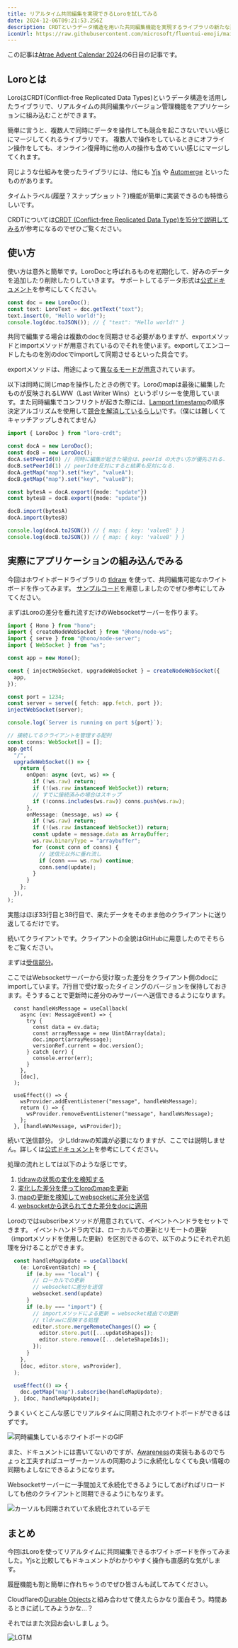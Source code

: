 ```yaml
---
title: リアルタイム共同編集を実現できるLoroを試してみる
date: 2024-12-06T09:21:53.256Z
description: CRDTというデータ構造を用いた共同編集機能を実現するライブラリの新たな選択肢Loroを試してみました
iconUrl: https://raw.githubusercontent.com/microsoft/fluentui-emoji/main/assets/Writing%20hand/Default/Flat/writing_hand_flat_default.svg
---
```



この記事は[Atrae Advent Calendar 2024](https://adventar.org/calendars/10486)の6日目の記事です。

## Loroとは

LoroはCRDT(Conflict-free Replicated Data Types)というデータ構造を活用したライブラリで、リアルタイムの共同編集やバージョン管理機能をアプリケーションに組み込むことができます。
<ExternalOgp url="https://loro.dev/"/>

簡単に言うと、複数人で同時にデータを操作しても競合を起こさないでいい感じにマージしてくれるライブラリです。
複数人で操作をしているときにオフライン操作をしても、オンライン復帰時に他の人の操作も含めていい感じにマージしてくれます。

同じような仕組みを使ったライブラリには、他にも [Yjs](https://github.com/yjs/yjs) や [Automerge](https://github.com/automerge/automerge) といったものがあります。

タイムトラベル(履歴？スナップショット？)機能が簡単に実装できるのも特徴らしいです。
<ExternalOgp url="https://loro.dev/docs/examples#time-travel"/>



CRDTについては[CRDT (Conflict-free Replicated Data Type)を15分で説明してみる](https://qiita.com/everpeace/items/bb73ec64d3e682279d26)が参考になるのでぜひご覧ください。

<ExternalOgp url="https://qiita.com/everpeace/items/bb73ec64d3e682279d26"/>

## 使い方

使い方は意外と簡単です。LoroDocと呼ばれるものを初期化して、好みのデータを追加したり削除したりしていきます。
サポートしてるデータ形式は[公式ドキュメント](https://loro.dev/docs/tutorial/get_started#container)を参考にしてください。
```ts showLineNumbers 
const doc = new LoroDoc();
const text: LoroText = doc.getText("text");
text.insert(0, "Hello world!");
console.log(doc.toJSON()); // { "text": "Hello world!" }
```

共同で編集する場合は複数のdocを同期させる必要がありますが、exportメソッドとimportメソッドが用意されているのでそれを使います。exportしてエンコードしたものを別のdocでimportして同期させるといった具合です。

exportメソッドは、用途によって[異なるモードが用意](https://loro.dev/docs/tutorial/encoding)されています。

以下は同時に同じmapを操作したときの例です。Loroのmapは最後に編集したものが反映されるLWW（Last Writer Wins）というポリシーを使用しています。また同時編集でコンフリクトが起きた際には、[Lamport timestamp](https://en.wikipedia.org/wiki/Lamport_timestamp)の順序決定アルゴリズムを使用して[競合を解消しているらしい](https://loro.dev/docs/tutorial/map)です。（僕には難しくてキャッチアップしきれてません）


```ts showLineNumbers
import { LoroDoc } from "loro-crdt";

const docA = new LoroDoc();
const docB = new LoroDoc();
docA.setPeerId(0) // 同時に編集が起きた場合は、peerId の大きい方が優先される. 
docB.setPeerId(1) // peerIdを反対にすると結果も反対になる.
docA.getMap("map").set("key", "valueA");
docB.getMap("map").set("key", "valueB");

const bytesA = docA.export({mode: "update"})
const bytesB = docB.export({mode: "update"})

docB.import(bytesA)
docA.import(bytesB)

console.log(docA.toJSON()) // { map: { key: 'valueB' } }
console.log(docB.toJSON()) // { map: { key: 'valueB' } }
```

## 実際にアプリケーションの組み込んでみる

今回はホワイトボードライブラリの [tldraw](https://github.com/tldraw/tldraw) を使って、共同編集可能なホワイトボードを作ってみます。
[サンプルコード](https://github.com/mr04vv/tldraw-loro/tree/main)を用意しましたのでぜひ参考にしてみてください。
<ExternalOgp url="https://github.com/tldraw/tldraw"/>

まずはLoroの差分を垂れ流すだけのWebsocketサーバーを作ります。

```ts title="server.ts" showLineNumbers {33,38}
import { Hono } from "hono";
import { createNodeWebSocket } from "@hono/node-ws";
import { serve } from "@hono/node-server";
import { WebSocket } from "ws";

const app = new Hono();

const { injectWebSocket, upgradeWebSocket } = createNodeWebSocket({
  app,
});

const port = 1234;
const server = serve({ fetch: app.fetch, port });
injectWebSocket(server);

console.log(`Server is running on port ${port}`);

// 接続してるクライアントを管理する配列
const conns: WebSocket[] = [];
app.get(
  "/",
  upgradeWebSocket(() => {
    return {
      onOpen: async (evt, ws) => {
        if (!ws.raw) return;
        if (!(ws.raw instanceof WebSocket)) return;
        // すでに接続済みの場合はスキップ
        if (!conns.includes(ws.raw)) conns.push(ws.raw);
      },
      onMessage: (message, ws) => {
        if (!ws.raw) return;
        if (!(ws.raw instanceof WebSocket)) return;
        const update = message.data as ArrayBuffer;
        ws.raw.binaryType = "arraybuffer";
        for (const conn of conns) {
          // 送信元以外に垂れ流し
          if (conn === ws.raw) continue;
          conn.send(update);
        }
      }
    };
  }),
);

```

実態はほぼ33行目と38行目で、来たデータをそのまま他のクライアントに送り返してるだけです。

続いてクライアントです。クライアントの全貌はGitHubに用意したのでそちらをご覧ください。
<ExternalOgp url="https://github.com/mr04vv/tldraw-loro/tree/main/apps/client"/>

まずは[受信部分](https://github.com/mr04vv/tldraw-loro/blob/664dcb660250ba245c6ab1de617782a1890363c4/apps/client/src/App.tsx#L153C1-L172C37)。

ここではWebsocketサーバーから受け取った差分をクライアント側のdocにimportしています。7行目で受け取ったタイミングのバージョンを保持しておきます。そうすることで更新時に差分のみサーバーへ送信できるようになります。
```tsx title="App.tsx" showLineNumbers {7} 
  const handleWsMessage = useCallback(
    async (ev: MessageEvent) => {
      try {
        const data = ev.data;
        const arrayMessage = new Uint8Array(data);
        doc.import(arrayMessage);
        versionRef.current = doc.version();
      } catch (err) {
        console.error(err);
      }
    },
    [doc],
  );

  useEffect(() => {
    wsProvider.addEventListener("message", handleWsMessage);
    return () => {
      wsProvider.removeEventListener("message", handleWsMessage);
    };
  }, [handleWsMessage, wsProvider]);
```

続いて送信部分。
少しtldrawの知識が必要になりますが、ここでは説明しません。詳しくは[公式ドキュメント](https://tldraw.dev/docs/persistence#Listening-for-changes)を参考にしてください。
<ExternalOgp url="https://tldraw.dev/docs/persistence#Listening-for-changes"/>

処理の流れとしては以下のような感じです。
1. [tldrawの状態の変化を検知する](https://github.com/mr04vv/tldraw-loro/blob/664dcb660250ba245c6ab1de617782a1890363c4/apps/client/src/App.tsx#L135-L151)
2. [変化した差分を使ってloroのmapを更新](https://github.com/mr04vv/tldraw-loro/blob/664dcb660250ba245c6ab1de617782a1890363c4/apps/client/src/App.tsx#L42-L61)
3. [mapの更新を検知してwebsocketに差分を送信](https://github.com/mr04vv/tldraw-loro/blob/664dcb660250ba245c6ab1de617782a1890363c4/apps/client/src/App.tsx#L76-L86)
4. [websocketから送られてきた差分をdocに適用](https://github.com/mr04vv/tldraw-loro/blob/254fa95689c469e5d64850b9d27095911675684f/apps/client/src/App.tsx#L131C1-L143C5)

Loroのではsubscribeメソッドが用意されていて、イベントヘンドラをセットできます。
イベントハンドラ内では、ローカルでの更新とリモートの更新（importメソッドを使用した更新）を区別できるので、以下のようにそれぞれ処理を分けることができます。

```ts title="App.tsx" showLineNumbers {3,12,}
  const handleMapUpdate = useCallback(
    (e: LoroEventBatch) => {
      if (e.by === "local") {
        // ローカルでの更新
        // websocketに差分を送信
        websocket.send(update)
      }
      if (e.by === "import") {
        // importメソッドによる更新 = websocket経由での更新
        // tldrawに反映する処理
        editor.store.mergeRemoteChanges(() => {
          editor.store.put([...updateShapes]);
          editor.store.remove([...deleteShapeIds]);
        });
      }
    },
    [doc, editor.store, wsProvider],
  );

  useEffect(() => {
    doc.getMap("map").subscribe(handleMapUpdate);
  }, [doc, handleMapUpdate]);
```

うまくいくとこんな感じでリアルタイムに同期されたホワイトボードができるはずです。

![同時編集しているホワイトボードのGIF](loro.gif)

また、ドキュメントには書いてないのですが、[Awareness](https://github.com/loro-dev/loro/blob/main/crates/loro-wasm/src/awareness.rs)の実装もあるのでちょっと工夫すればユーザーカーソルの同期のように永続化しなくても良い情報の同期もよしなにできるようになります。

Websocketサーバーに一手間加えて永続化できるようにしてあげればリロードしても他のクライアントと同期できるようにもなります。

![カーソルも同期されていて永続化されているデモ](loro2.gif)

## まとめ

今回はLoroを使ってリアルタイムに共同編集できるホワイトボードを作ってみました。Yjsと比較してもドキュメントがわかりやすく操作も直感的な気がします。

履歴機能も割と簡単に作れちゃうのでぜひ皆さんも試してみてください。

Cloudflareの[Durable Objects](https://developers.cloudflare.com/durable-objects/)と組み合わせて使えたらかなり面白そう。時間あるときに試してみようかな…？

それではまた次回お会いしましょう。

![LGTM](https://images.ctfassets.net/rd8mwctho8md/29Drv7oYGTwpmNLncELvts/b1e28d53b91cd4e706d15ed8a1275aae/DSC_0249.webp?w=540&h=540&q=80&fm=webp)